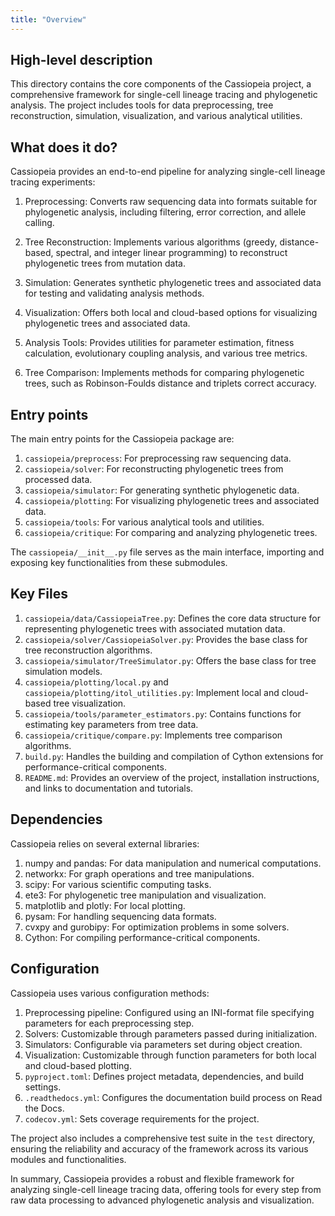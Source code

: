 ```yaml
---
title: "Overview"
---
```


## High-level description
This directory contains the core components of the Cassiopeia project, a comprehensive framework for single-cell lineage tracing and phylogenetic analysis. The project includes tools for data preprocessing, tree reconstruction, simulation, visualization, and various analytical utilities.

## What does it do?
Cassiopeia provides an end-to-end pipeline for analyzing single-cell lineage tracing experiments:

1. Preprocessing: Converts raw sequencing data into formats suitable for phylogenetic analysis, including filtering, error correction, and allele calling.

2. Tree Reconstruction: Implements various algorithms (greedy, distance-based, spectral, and integer linear programming) to reconstruct phylogenetic trees from mutation data.

3. Simulation: Generates synthetic phylogenetic trees and associated data for testing and validating analysis methods.

4. Visualization: Offers both local and cloud-based options for visualizing phylogenetic trees and associated data.

5. Analysis Tools: Provides utilities for parameter estimation, fitness calculation, evolutionary coupling analysis, and various tree metrics.

6. Tree Comparison: Implements methods for comparing phylogenetic trees, such as Robinson-Foulds distance and triplets correct accuracy.

## Entry points
The main entry points for the Cassiopeia package are:

1. `cassiopeia/preprocess`: For preprocessing raw sequencing data.
2. `cassiopeia/solver`: For reconstructing phylogenetic trees from processed data.
3. `cassiopeia/simulator`: For generating synthetic phylogenetic data.
4. `cassiopeia/plotting`: For visualizing phylogenetic trees and associated data.
5. `cassiopeia/tools`: For various analytical tools and utilities.
6. `cassiopeia/critique`: For comparing and analyzing phylogenetic trees.

The `cassiopeia/__init__.py` file serves as the main interface, importing and exposing key functionalities from these submodules.

## Key Files
1. `cassiopeia/data/CassiopeiaTree.py`: Defines the core data structure for representing phylogenetic trees with associated mutation data.
2. `cassiopeia/solver/CassiopeiaSolver.py`: Provides the base class for tree reconstruction algorithms.
3. `cassiopeia/simulator/TreeSimulator.py`: Offers the base class for tree simulation models.
4. `cassiopeia/plotting/local.py` and `cassiopeia/plotting/itol_utilities.py`: Implement local and cloud-based tree visualization.
5. `cassiopeia/tools/parameter_estimators.py`: Contains functions for estimating key parameters from tree data.
6. `cassiopeia/critique/compare.py`: Implements tree comparison algorithms.
7. `build.py`: Handles the building and compilation of Cython extensions for performance-critical components.
8. `README.md`: Provides an overview of the project, installation instructions, and links to documentation and tutorials.

## Dependencies
Cassiopeia relies on several external libraries:

1. numpy and pandas: For data manipulation and numerical computations.
2. networkx: For graph operations and tree manipulations.
3. scipy: For various scientific computing tasks.
4. ete3: For phylogenetic tree manipulation and visualization.
5. matplotlib and plotly: For local plotting.
6. pysam: For handling sequencing data formats.
7. cvxpy and gurobipy: For optimization problems in some solvers.
8. Cython: For compiling performance-critical components.

## Configuration
Cassiopeia uses various configuration methods:

1. Preprocessing pipeline: Configured using an INI-format file specifying parameters for each preprocessing step.
2. Solvers: Customizable through parameters passed during initialization.
3. Simulators: Configurable via parameters set during object creation.
4. Visualization: Customizable through function parameters for both local and cloud-based plotting.
5. `pyproject.toml`: Defines project metadata, dependencies, and build settings.
6. `.readthedocs.yml`: Configures the documentation build process on Read the Docs.
7. `codecov.yml`: Sets coverage requirements for the project.

The project also includes a comprehensive test suite in the `test` directory, ensuring the reliability and accuracy of the framework across its various modules and functionalities.

In summary, Cassiopeia provides a robust and flexible framework for analyzing single-cell lineage tracing data, offering tools for every step from raw data processing to advanced phylogenetic analysis and visualization.